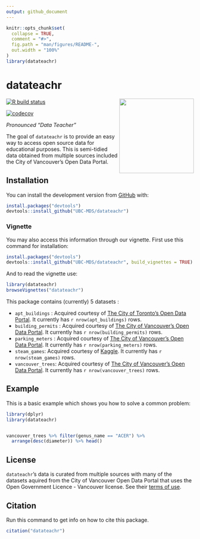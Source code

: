 ```yaml
---
output: github_document
---
```


```r
knitr::opts_chunk$set(
  collapse = TRUE,
  comment = "#>",
  fig.path = "man/figures/README-",
  out.width = "100%"
)
library(datateachr)
```

# datateachr

<!-- badges: start -->
<img src="static/logo.png" width="200" align="right" />      

[![R build status](https://github.com/UBC-MDS//workflows/R-CMD-check/badge.svg)](https://github.com/UBC-MDS/datateachr/actions)

[![codecov](https://codecov.io/gh/UBC-MDS/datateachr/branch/master/graph/badge.svg)](https://codecov.io/gh/UBC-MDS/datateachr)
<!-- badges: end -->



<!-- badges: end -->


_Pronounced "Data Teacher"_

The goal of `datateachr` is to provide an easy way to access open source data for educational purposes. This is semi-tidied data obtained from multiple sources included the City of Vancouver's Open Data Portal.

## Installation

You can install the development version from [GitHub](https://github.com/UBC-MDS/datateachr) with:

```r
install.packages("devtools")
devtools::install_github("UBC-MDS/datateachr")
```

### Vignette 
You may also access this information through our vignette. First use this command for installation: 

```r
install.packages("devtools")
devtools::install_github("UBC-MDS/datateachr", build_vignettes = TRUE)
```

And to read the vignette use: 

```r
library(datateachr)
browseVignettes("datateachr")
```


This package contains (currently) 5 datasets :
  
  * `apt_buildings` : Acquired courtesy of [The City of Toronto's Open Data Portal](https://open.toronto.ca/). It currently has `r nrow(apt_buildings)` rows.
  * `building_permits` : Acquired courtesy of [The City of Vancouver's Open Data Portal](https://opendata.vancouver.ca/pages/home/). It currently has `r nrow(building_permits)` rows. 
  * `parking_meters` : Acquired courtesy of [The City of Vancouver's Open Data Portal](https://opendata.vancouver.ca/pages/home/). It currently has `r nrow(parking_meters)` rows.
  * `steam_games`: Acquired courtesy of [Kaggle](https://www.kaggle.com/trolukovich/steam-games-complete-dataset 2019-06-16). It currently has `r nrow(steam_games)` rows.
  * `vancouver_trees`: Acquired courtesy of [The City of Vancouver's Open Data Portal](https://opendata.vancouver.ca/pages/home/). It currently has `r nrow(vancouver_trees)` rows. 
  
 
## Example

This is a basic example which shows you how to solve a common problem:

```r
library(dplyr)
library(datateachr)


vancouver_trees %>% filter(genus_name == "ACER") %>% 
  arrange(desc(diameter)) %>% head()
```


## License

`datateachr`'s data is curated from multiple sources with many of the datasets aquired from the City of Vancouver Open Data Portal that uses the Open Government Licence - Vancouver license. See their [terms of use](https://opendata.vancouver.ca/pages/licence/). 

## Citation

Run this command to get info on how to cite this package.

```r
citation("datateachr")
```

